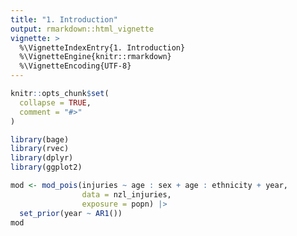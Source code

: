 ```yaml
---
title: "1. Introduction"
output: rmarkdown::html_vignette
vignette: >
  %\VignetteIndexEntry{1. Introduction}
  %\VignetteEngine{knitr::rmarkdown}
  %\VignetteEncoding{UTF-8}
---
```


```r
knitr::opts_chunk$set(
  collapse = TRUE,
  comment = "#>"
)
```

```r
library(bage)
library(rvec)
library(dplyr)
library(ggplot2)
```

```r
mod <- mod_pois(injuries ~ age : sex + age : ethnicity + year,
                data = nzl_injuries,
                exposure = popn) |>
  set_prior(year ~ AR1())
mod
```

<!-- ```{r} -->
<!-- mod <- mod |> -->
<!--   fit() -->
<!-- mod -->
<!-- ``` -->

<!-- ```{r} -->
<!-- tidy(mod) -->
<!-- ``` -->

<!-- ```{r} -->
<!-- augment(mod) -->
<!-- ``` -->

<!-- ```{r} -->
<!-- mod |> -->
<!--   augment() |> -->
<!--   mutate(draws_ci(.fitted)) |> -->
<!--   select(-(1:6)) -->
<!-- ``` -->



<!-- Plot fitted values with 95% credible intervals (<span style="color: darkblue;">blue</span>) and direct estimates (<span style="color: darkorange;">orange</span>). -->

<!-- ```{r fig, fig.width = 7, fig.height = 5} -->
<!-- mod |> -->
<!--   augment() |> -->
<!--   mutate(draws_ci(.fitted)) |> -->
<!--   filter(year >= 2017, -->
<!--          ethnicity == "Maori") |> -->
<!--   ggplot(aes(x = age, y = .fitted.mid)) + -->
<!--   facet_grid(vars(sex), vars(year)) + -->
<!--   geom_point(aes(y = .observed),  -->
<!--              col = "darkorange") + -->
<!--   geom_pointrange(aes(ymin = .fitted.lower, ymax = .fitted.upper), -->
<!--                   fatten = 0.5, -->
<!--                   color = "darkblue") -->
<!-- ``` -->

<!-- ```{r} -->
<!-- components(mod, type = "par") -->
<!-- ``` -->


<!-- ```{r} -->
<!-- components(mod, type = "hyper") -->
<!-- ``` -->


